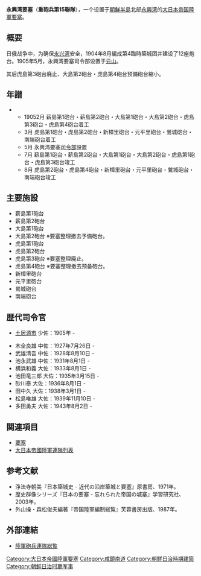 '''永興湾要塞'''（'''重砲兵第15聯隊'''），一个设置于[[朝鮮半島|朝鮮半島]]北部[[金野郡|永興湾]]的[[大日本帝国陸軍|大日本帝国陸軍]][[要塞|要塞]]。

== 概要 ==
日俄战争中，为确保[[永兴湾|永兴湾]]安全，1904年8月編成第4臨時築城团并建设了12座炮台。1905年5月，永興湾要塞司令部设置于[[元山市|元山]]。

其后虎島第3砲台廃止、大島第2砲台・虎島第4砲台预備砲台縮小。

== 年譜 ==
**19052月 薪島第1砲台・薪島第2砲台・大島第1砲台・大島第2砲台・虎島第3砲台・虎島第4砲台着工
** 3月 虎島第1砲台・虎島第2砲台・新樟里砲台・元平里砲台・鶯城砲台・南端砲台着工 
** 5月 永興湾要塞[[要塞司令部|司令部]]設置
** 7月 薪島第1砲台・薪島第2砲台・大島第1砲台・大島第2砲台・虎島第1砲台・虎島第3砲台竣工
** 8月 虎島第2砲台・虎島第4砲台・新樟里砲台・元平里砲台・鶯城砲台・南端砲台竣工 

== 主要施設 ==
* 薪島第1砲台
* 薪島第2砲台
* 大島第1砲台
* 大島第2砲台 ※要塞整理撤去予備砲台。
* 虎島第1砲台
* 虎島第2砲台
* 虎島第3砲台 ※要塞整理廃止。
* 虎島第4砲台 ※要塞整理撤去预备砲台。
* 新樟里砲台
* 元平里砲台
* 鶯城砲台
* 南端砲台

== 歴代司令官 ==
* [[土居源市|土居源市]] 少佐：1905年 -

* 木全良雄 中佐：1927年7月26日 -
* 武雄清吾 中佐：1928年8月10日 -
* 池永武雄 中佐：1931年8月1日 -
* 横浜和義 大佐：1933年8月1日 -
* 池田竜三郎 大佐：1935年3月15日 -
* 砂川泰 大佐：1936年8月1日 -
* 田中久 大佐：1938年3月1日 -
* 松島唯雄 大佐：1939年11月10日 -
* 多田勇夫 大佐：1943年8月2日 - 

== 関連項目 ==
* [[要塞|要塞]]
*[[大日本帝國陸軍連隊列表|大日本帝國陸軍連隊列表]]

== 参考文献 ==
* 浄法寺朝美『日本築城史 - 近代の沿岸築城と要塞』原書房、1971年。
* 歴史群像シリーズ『日本の要塞 - 忘れられた帝国の城塞』学習研究社、2003年。
* 外山操・森松俊夫編著『帝国陸軍編制総覧』芙蓉書房出版、1987年。

==外部連結==
*[https://web.archive.org/web/20120612043812/http://homepage1.nifty.com/kitabatake/rikukaigun45.html  陸軍砲兵連隊総覧]

[[Category:大日本帝國陸軍要塞|Category:大日本帝國陸軍要塞]]
[[Category:咸鏡南道|Category:咸鏡南道]]
[[Category:朝鮮日治時期建築|Category:朝鮮日治時期建築]]
[[Category:朝鲜日治时期军事|Category:朝鲜日治时期军事]]